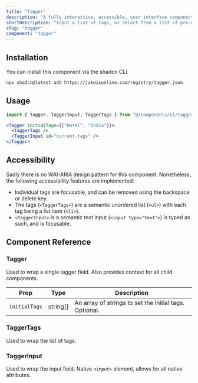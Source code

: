 ```yaml
---
title: "Tagger"
description: "A fully interactive, accessible, user interface component that allows users to input a list of tags."
shortDescription: "Input a list of tags, or select from a list of pre-defined tags"
slug: "tagger"
component: "tagger"
---
```



<ExampleWithSource code={TaggerDemoRaw} client:load>
  <TaggerDemo client:load />
</ExampleWithSource>

## Installation

You can install this component via the shadcn CLI.

```bash
npx shadcn@latest add https://jakeisonline.com/registry/tagger.json
```

## Usage

```jsx
import { Tagger, TaggerInput, TaggerTags } from "@/components/ui/tagger"
```

```jsx
<Tagger initialTags={["Hotel", "India"]}>
  <TaggerTags />
  <TaggerInput id="current-tags" />
</Tagger>
```

## Accessibility

Sadly there is no WAI-ARIA design pattern for this component. Nonetheless, the following accessibility features are implemented:

- Individual tags are focusable, and can be removed using the backspace or delete key.
- The tags (`<TaggerTags>`) are a semantic unordered list (`<ul>`) with each tag being a list item (`<li>`).
- `<TaggerInput>` is a semantic text input (`<input type="text">`) is typed as such, and is focusable.

## Component Reference

### Tagger

Used to wrap a single tagger field. Also provides context for all child components.

| Prop          | Type     | Description                                            |
| ------------- | -------- | ------------------------------------------------------ |
| `initialTags` | string[] | An array of strings to set the initial tags. Optional. |

### TaggerTags

Used to wrap the list of tags.

### TaggerInput

Used to wrap the input field. Native `<input>` element, allows for all native attributes.

